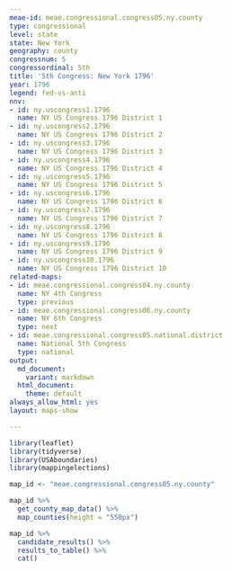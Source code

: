 ```yaml
---
meae-id: meae.congressional.congress05.ny.county
type: congressional
level: state
state: New York
geography: county
congressnum: 5
congressordinal: 5th
title: '5th Congress: New York 1796'
year: 1796
legend: fed-vs-anti
nnv:
- id: ny.uscongress1.1796
  name: NY US Congress 1796 District 1
- id: ny.uscongress2.1796
  name: NY US Congress 1796 District 2
- id: ny.uscongress3.1796
  name: NY US Congress 1796 District 3
- id: ny.uscongress4.1796
  name: NY US Congress 1796 District 4
- id: ny.uscongress5.1796
  name: NY US Congress 1796 District 5
- id: ny.uscongress6.1796
  name: NY US Congress 1796 District 6
- id: ny.uscongress7.1796
  name: NY US Congress 1796 District 7
- id: ny.uscongress8.1796
  name: NY US Congress 1796 District 8
- id: ny.uscongress9.1796
  name: NY US Congress 1796 District 9
- id: ny.uscongress10.1796
  name: NY US Congress 1796 District 10
related-maps:
- id: meae.congressional.congress04.ny.county
  name: NY 4th Congress
  type: previous
- id: meae.congressional.congress06.ny.county
  name: NY 6th Congress
  type: next
- id: meae.congressional.congress05.national.district
  name: National 5th Congress
  type: national
output:
  md_document:
    variant: markdown
  html_document:
    theme: default
always_allow_html: yes
layout: maps-show

---
```


```r
library(leaflet)
library(tidyverse)
library(USAboundaries)
library(mappingelections)

map_id <- "meae.congressional.congress05.ny.county"
```

<div class="map">

```r
map_id %>% 
  get_county_map_data() %>% 
  map_counties(height = "550px")
```

</div>

<div class="results-table">

```r
map_id %>%
  candidate_results() %>%
  results_to_table() %>%
  cat()
```

</div>
